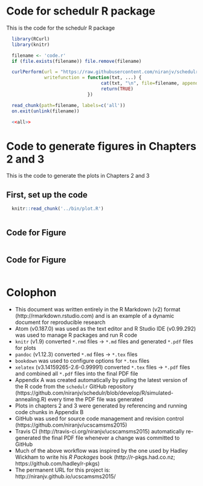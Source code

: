 
# Code for schedulr R package

This is the code for the schedulr R package

```r

  library(RCurl)
  library(knitr)

  filename <- 'code.r'
  if (file.exists(filename)) file.remove(filename)

  curlPerform(url = "https://raw.githubusercontent.com/niranjv/schedulr/develop/R/simulated-annealing.R",
              writefunction = function(txt, ...) {
                                   cat(txt, "\n", file=filename, append=T)
                                   return(TRUE)
                              })

  read_chunk(path=filename, labels=c('all'))
  on.exit(unlink(filename))
```

```r
  <<all>>
```

# Code to generate figures in Chapters 2 and 3

This is the code to generate the plots in Chapters 2 and 3


## First, set up the code

```r
  knitr::read_chunk('../bin/plot.R')
```

```r
```

## Code for Figure \ref{fig:sched-1task-1inst}

``` r
```

## Code for Figure \ref{fig:sched-3task-2inst}

``` r
```


# Colophon

* This document was written entirely in the R Markdown (v2) format
(http://rmarkdown.rstudio.com) and is an example of a dynamic document for
reproducible research
* Atom (v0.187.0) was used as the text editor and R Studio IDE (v0.99.292) was
used to manage R packages and run R code
* `knitr` (v1.9) converted `*.rmd` files -> `*.md` files and generated `*.pdf`
files for plots
* `pandoc` (v1.12.3) converted `*.md` files -> `*.tex` files
* `bookdown` was used to configure options for `*.tex` files
* `xelatex` (v3.14159265-2.6-0.99991) converted `*.tex` files -> `*.pdf` files
and combined all `*.pdf` files into the final PDF file
* Appendix A was created automatically by pulling the latest version of
the R code from the `schedulr` GitHub repository
(https://github.com/niranjv/schedulr/blob/develop/R/simulated-annealing.R) every
time the PDF file was generated
* Plots in chapters 2 and 3 were generated by referencing and running code
chunks in Appendix B
* GitHub was used for source code management and revision control
(https://github.com/niranjv/ucscamsms2015)
* Travis CI (http://travis-ci.org/niranjv/ucscamsms2015) automatically
re-generated the final PDF file whenever a change was committed to GitHub
* Much of the above workflow was inspired by the one used by Hadley Wickham to
write his *R Packages* book (http://r-pkgs.had.co.nz;
  https://github.com/hadley/r-pkgs)
* The permanent URL for this project is: http://niranjv.github.io/ucscamsms2015/
